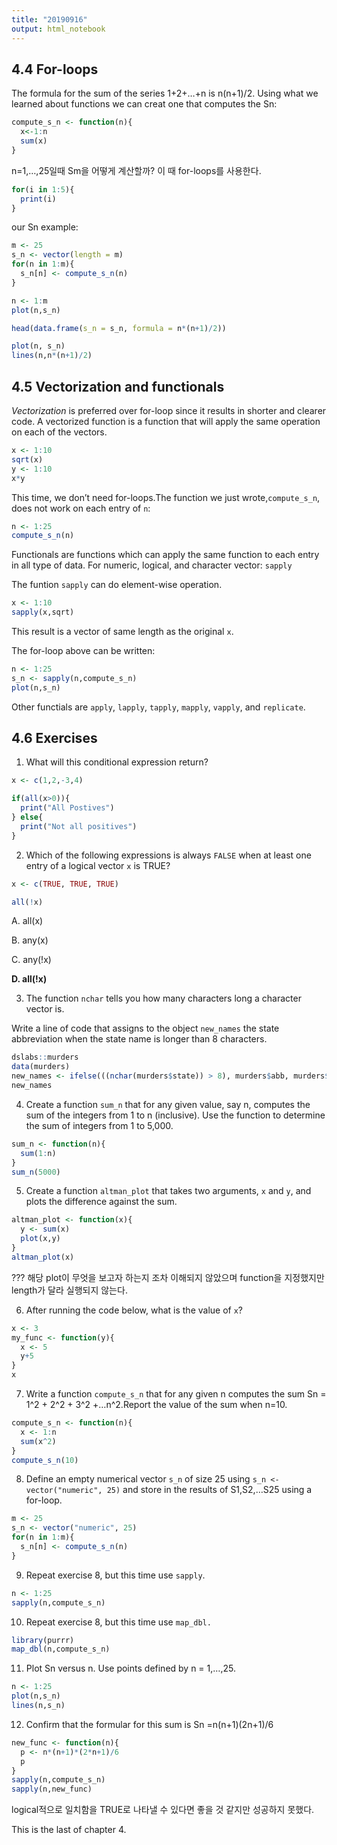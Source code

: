 ```yaml
---
title: "20190916"
output: html_notebook
---
```


## 4.4 For-loops

The formula for the sum of the series 1+2+...+n is n(n+1)/2. Using what we learned about functions we can creat one that computes the Sn:
```r
compute_s_n <- function(n){
  x<-1:n
  sum(x)
}
```

n=1,...,25일때 Sm을 어떻게 계산할까? 이 때 for-loops를 사용한다.
```r
for(i in 1:5){
  print(i)
}
```

our Sn example:
```r
m <- 25
s_n <- vector(length = m)
for(n in 1:m){
  s_n[n] <- compute_s_n(n)
}
```

```r
n <- 1:m
plot(n,s_n)
```

```r
head(data.frame(s_n = s_n, formula = n*(n+1)/2))
```

```r
plot(n, s_n)
lines(n,n*(n+1)/2)
```

## 4.5 Vectorization and functionals

*Vectorization* is preferred over for-loop since it results in shorter and clearer code. A vectorized function is a function that will apply the same operation on each of the vectors.
```r
x <- 1:10
sqrt(x)
y <- 1:10
x*y
```

This time, we don't need for-loops.The function we just wrote,`compute_s_n`, does not work on each entry of `n`: 
```r
n <- 1:25
compute_s_n(n)
```

Functionals are functions which can apply the same function to each entry in all type of data. 
For numeric, logical, and character vector: `sapply`

The funtion `sapply` can do element-wise operation.

```r
x <- 1:10
sapply(x,sqrt)
```
This result is a vector of same length as the original `x`. 

The for-loop above can be written:
```r
n <- 1:25
s_n <- sapply(n,compute_s_n)
plot(n,s_n)
```
Other functials are `apply`, `lapply`, `tapply`, `mapply`, `vapply`, and `replicate`. 

## 4.6 Exercises

1. What will this conditional expression return?
```r
x <- c(1,2,-3,4)

if(all(x>0)){
  print("All Postives")
} else{
  print("Not all positives")
}
```

2. Which of the following expressions is always `FALSE` when at least one entry of a logical vector `x` is TRUE?

```r
x <- c(TRUE, TRUE, TRUE)

all(!x)
```

A. all(x)

B. any(x)

C. any(!x)

**D. all(!x)**

3. The function `nchar` tells you how many characters long a character vector is.

Write a line of code that assigns to the object `new_names` the state abbreviation when the state name is longer than 8 characters.
```r
dslabs::murders
data(murders)
new_names <- ifelse(((nchar(murders$state)) > 8), murders$abb, murders$state)
new_names
```

4. Create a function `sum_n` that for any given value, say n, computes the sum of the integers from 1 to n (inclusive). Use the function to determine the sum of integers from 1 to 5,000.
```r
sum_n <- function(n){
  sum(1:n)
}
sum_n(5000)
```

5. Create a function `altman_plot` that takes two arguments, `x` and `y`, and plots the difference against the sum.
```r
altman_plot <- function(x){
  y <- sum(x)
  plot(x,y)
}
altman_plot(x)
```
??? 해당 plot이 무엇을 보고자 하는지 조차 이해되지 않았으며 function을 지정했지만 length가 달라 실행되지 않는다.


6. After running the code below, what is the value of `x`?
```r
x <- 3
my_func <- function(y){
  x <- 5
  y+5
}
x
```

7. Write a function `compute_s_n` that for any given n computes the sum Sn = 1^2 + 2^2 + 3^2 +...n^2.Report the value of the sum when  n=10.
```r
compute_s_n <- function(n){
  x <- 1:n
  sum(x^2)
}
compute_s_n(10)
```

8. Define an empty numerical vector `s_n` of size 25 using 
`s_n <- vector("numeric", 25)` and store in the results of S1,S2,...S25 using a for-loop.
```r
m <- 25
s_n <- vector("numeric", 25)
for(n in 1:m){
  s_n[n] <- compute_s_n(n)
}
```


9. Repeat exercise 8, but this time use `sapply`.
```r
n <- 1:25
sapply(n,compute_s_n)
```

10. Repeat exercise 8, but this time use `map_dbl.`
```r
library(purrr)
map_dbl(n,compute_s_n)
```

11. Plot Sn versus n. Use points defined by n = 1,...,25. 
```r
n <- 1:25
plot(n,s_n)
lines(n,s_n)
```

12. Confirm that the formular for this sum is Sn =n(n+1)(2n+1)/6
```r
new_func <- function(n){
  p <- n*(n+1)*(2*n+1)/6
  p
}
sapply(n,compute_s_n)
sapply(n,new_func) 
```
logical적으로 일치함을 TRUE로 나타낼 수 있다면 좋을 것 같지만 성공하지 못했다. 

This is the last of chapter 4.







